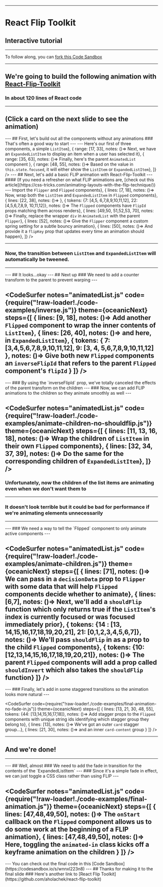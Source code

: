 



<Head>
  <title>React Flip Toolkit Tutorial</title>
</Head>

___

# React Flip Toolkit
## Interactive tutorial

---
To follow along, you can <a href="https://codesandbox.io/s/lr92x011nm">fork this Code Sandbox</a>

---
## We're going to build the following animation with [React-Flip-Toolkit](https://github.com/aholachek/react-flip-toolkit)
### In about 120 lines of React code
---
(Click a card on the next slide to see the animation)
---
<FinalAnimation />
---
## First, let's build out all the components without any animations
### That's often a good way to start
---
<NoAnimation />
---
<CodeSurfer
  notes="animatedList.js"
  code={require("!raw-loader!./code-examples/no-animation.js")}
  theme={oceanicNext}
  steps={[
    { range: [4, 15], notes: ()=> <span> Here's our first of three components, a simple <code>ListItem</code></span>},
    { range: [17, 33], notes: ()=> <span> Next, we have an <code>ExpandedListItem</code> to display an item when a user has selected it</span>},
    { range: [35, 63], notes: ()=> <span> Finally, here's the parent <code>AnimatedList</code> component </span>},
    { range: [48, 55], notes: ()=> <span> Based on the value in <code>this.state.focused</code>, it will either show the <code>ListItem</code> or <code>ExpandedListItem</code></span>},
  ]}
/>
---
## Next, let's add a basic FLIP animation with React-Flip-Toolkit
---
#### (If you need a refresher on what FLIP animations are, [check out this article](https://css-tricks.com/animating-layouts-with-the-flip-technique/))
---
<CodeSurfer
  notes="Adding basic FLIP to animatedList.js"
  code={require("!raw-loader!./code-examples/basic-animation.js")}
  theme={oceanicNext}
  steps={[
    { lines: [2], notes: ()=> <span>Import the <code>Flipper</code> and <code>Flipped</code> components</span>},
    { lines: [7, 18], notes: ()=> <span>Now, wrap both the <code>ListItem</code> and <code>ExpandedListItem</code> in <code>Flipped</code> components</span>},
    { lines: [22, 38], notes: ()=> <span></span>},
    { tokens: {7: [4,5, 6,7,8,9,10,11,12], 22: [4,5,6,7,8,9, 10,11,12]}, notes: ()=> <span> The <code>Flipped</code> components have <code>FlipId</code> props matching them across renders</span>},
    { lines: [49,50, 51,52,53, 70], notes: ()=> <span> Finally, replace the wrapper <code>div</code> in <code>AnimatedList</code> with the parent <code>Flipper</code></span>},
    { lines: [52], notes: ()=> <span> Give the <code>Flipper</code> component a custom spring setting for a subtle bouncy animation</span>},
   { lines: [50], notes: ()=> <span> And provide it a <code>flipKey</code> prop that updates every time an animation should happen</span>},
  ]}
/>

---
### Now, the transition between `ListItem` and `ExpandedListItem` will automatically be tweened.
---
<BasicAnimation />
---
## It looks...okay
---
## Next up
### We need to add a counter transform to the parent to prevent warping
---

<CodeSurfer
  notes="animatedList.js"
  code={require("!raw-loader!./code-examples/inverse.js")}
  theme={oceanicNext}
  steps={[
    { lines: [9, 18], notes: ()=> <span> Add another <code>Flipped</code> component to wrap the inner contents of <code>ListItem</code></span>},
    { lines: [26, 40], notes: ()=> <span> and here, in <code>ExpandedListItem</code></span>},
    { tokens: { 7: [3,4,5,6,7,8,9,10,11,12], 9: [3, 4, 5,6,7,8,9,10,11,12] }, notes: ()=> <span> Give both new <code>Flipped</code> components an <code>inverseFlipId</code> that refers to the parent <code>Flipped</code> component's <code>flipId</code></span> }
  ]}
/>
---
<InverseAnimation />
---
### By using the `inverseFlipId` prop, we've totally canceled the effects of the parent transform on the children
---
### Now, we can add FLIP animations to the children so they animate smoothly as well
---

<CodeSurfer
  notes="animatedList.js"
  code={require("!raw-loader!./code-examples/animate-children-no-shouldflip.js")}
  theme={oceanicNext}
  steps={[
    { lines: [11, 13, 16, 18], notes: ()=> <span> Wrap the children of <code>ListItem</code> in their own <code>Flipped</code> components</span>},
    { lines: [32, 34, 37, 39], notes: ()=> <span> Do the same for the corresponding children of <code>ExpandedListItem</code></span>},
  ]}
/>
---
### Unfortunately, now the children of the list items are animating even when we don't want them to
---
### It doesn't look terrible but it could be bad for performance if we're animating elements unnecessarily
---
<AnimateChildrenNoShouldFlip />
---
### We need a way to tell the `Flipped` component to only animate active components
---

<CodeSurfer
  notes="animatedList.js"
  code={require("!raw-loader!./code-examples/animate-children.js")}
  theme={oceanicNext}
  steps={[
    { lines: [71], notes: ()=> <span> We can pass in a <code>decisionData</code> prop to <code>Flipper</code> with some data that will help <code>Flipped</code> components decide whether to animate</span>},
  { lines: [6,7], notes: ()=> <span> Next, we'll add a <code>shouldFlip</code> function which only returns true if the <code>ListItem</code>'s index is currently focused or was focused immediately prior</span>},
   { tokens: {14 : [13, 14,15,16,17,18,19,20,21], 21: [0,1,2,3,4,5,6,7]}, notes: ()=> <span> We'll pass <code>shouldFlip</code> in as a prop to the child <code>Flipped</code> components</span>},
    { tokens: {10: [12,13,14,15,16,17,18,19,20,21]}, notes: ()=> <span> The parent <code>Flipped</code> components will add a prop called <code>shouldInvert</code> which also takes the <code>shouldFlip</code> function</span>}
  ]}
/>
---
<AnimateChildren />
---
### Finally, let's add in some staggered transitions so the animation looks more natural
---

<CodeSurfer
  code={require("!raw-loader!./code-examples/final-animation-no-fade-in.js")}
  theme={oceanicNext}
  steps={[
    { lines: [13, 21, 30, 48, 55], tokens: {44: [13,14,15,16,17,18]}, notes: ()=> <span> Add stagger props to the <code>Flipped</code> components with unique string ids identifying which stagger group they belong to</span>},
    { lines: [13], notes: ()=> <span> We've got an outer <code>card</code> stagger group...</span>},
    { lines: [21, 30], notes: ()=> <span> and an inner <code>card-content</code> group</span> }
  ]}
/>

---
## And we're done!
---
<FinalAnimationNoFadeIn/>
---
## Well, almost
### We need to add the fade in transition for the contents of the `ExpandedListItem`
---
### Since it's a simple fade in effect, we can just toggle a CSS class rather than using FLIP
---

<CodeSurfer
  notes="animatedList.js"
  code={require("!raw-loader!./code-examples/final-animation.js")}
  theme={oceanicNext}
  steps={[
    { lines: [47,48,49,50], notes: ()=> <span> The <code>onStart</code> callback on the <code>Flipped</code> component allows us to do some work at the beginning of a FLIP animation</span>},
    { lines: [47,48,49,50], notes: ()=> <span> Here, toggling the <code>animated-in</code> class kicks off a keyframe animation on the children</span> }
  ]}
/>
---
<FinalAnimation/>
---
 You can check out the final code in this [Code Sandbox](https://codesandbox.io/s/wnnxl223n8)
---
## Thanks for making it to the final slide
### Here's another link to [React Flip Toolkit](https://github.com/aholachek/react-flip-toolkit)
